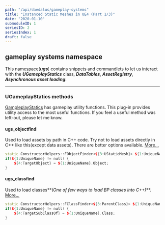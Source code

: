 ```yaml
---
path: "/api/daedalus/gameplay-systems"
title: "Instanced Static Meshes in UE4 (Part 1/3)"
date: "2020-01-10"
submoduleID: 1
seriesID: 2
seriesIndex: 1
draft: false
---
```


<Alert
	head="Invocation Tradeoff"
	body="Unlike snippets, If you use Commandlets, missing headers are automatically injected."
/>

## gameplay systems namespace

This namespace(**_ugs_**) contains snippets and commandlets to let us interact with
the **_UGameplayStatics_** class, **_DataTables_**, **_AssetRegistry_**, **_Asynchronous asset loading_**.

<Alert
	head="Why the fancy shorthand names ?"
	body="Similar/same name confuse intellisense. Short-hand macros are typed fast and suggested early."
/>

---

### UGameplayStatics methods

[GampleplayStatics](https://docs.unrealengine.com/en-US/API/Runtime/Engine/Kismet/UGameplayStatics/index.html) has gameplay utility functions.
This plug-in provides utility access to the most useful functions.
If you feel a useful method was left-out, please let me know.

#### ugs_objectfind

Used to load assets by path in C++ code. Try not to load assets directly in C++ like this(except data assets). There are better options available.
[More...](/api/daedalus/gameplay-systems/ugs-objectfind)

```cpp
static ConstructorHelpers::FObjectFinder<${3:UStaticMesh}> ${1:UniqueName}(TEXT("/Game/$2"));
if(${1:UniqueName} != null) {
    ${4:TargetObject} = ${1:UniqueName}.Object;
}
```

#### ugs_classfind

Used to load classes**_(One of few ways to load BP classes into C++)_**.
[More...](/api/daedalus/gameplay-systems/ugs-classfind)

```cpp
static ConstructorHelpers::FClassFinder<${3:ParentClass}> ${1:UniqueName}(TEXT("/Game/$2"));
if(${1:UniqueName} != null) {
    ${4:TargetSubClassOf} = ${1:UniqueName}.Class;
}
```
